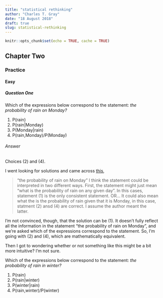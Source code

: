 ```yaml
---
title: "statistical rethinking"
author: "Charles T. Gray"
date: "18 August 2018"
draft: true
slug: statistical-rethinking
---
```


```r
knitr::opts_chunk$set(echo = TRUE, cache = TRUE)
```

## Chapter Two

### Practice

#### Easy

##### Question One

Which of the expressions below correspond to the statement: *the probability of rain on Monday?*

(1) P(rain)
(2) P(rain|Monday)
(3) P(Monday|rain)
(4) P(rain,Monday)/P(Monday)

###### Answer

Choices (2) and (4).

I went looking for solutions and came across [this](http://www.rpubs.com/andersgs/my_solutions_chapter2_statrethink),


> "the probability of rain on Monday"
I think the statement could be interpreted in two different ways. First, the statement might just mean “what is the probability of rain on any given day”. In this cases, statement (1) is the only consistent statement.
OR…
It could also mean what the is the probability of rain given that it is Monday, in this case, statment (2) ansd (4) are correct.
I assume the author meant the latter.

I'm not convinced, though, that the solution can be (1). It doesn't fully reflect all the information in the statement "the probability of rain on Monday", and we're asked which of the expressions correspond to the statement. So, I'm going with (2) and (4), which are mathematically equivalent.  

Then I got to wondering whether or not something like this might be a bit more intuitive? I'm not sure. 

Which of the expressions below correspond to the statement: *the probability of rain in winter?*
  
(1) P(rain)
(2) P(rain|winter)
(3) P(winter|rain)
(4) P(rain,winter)/P(winter)

